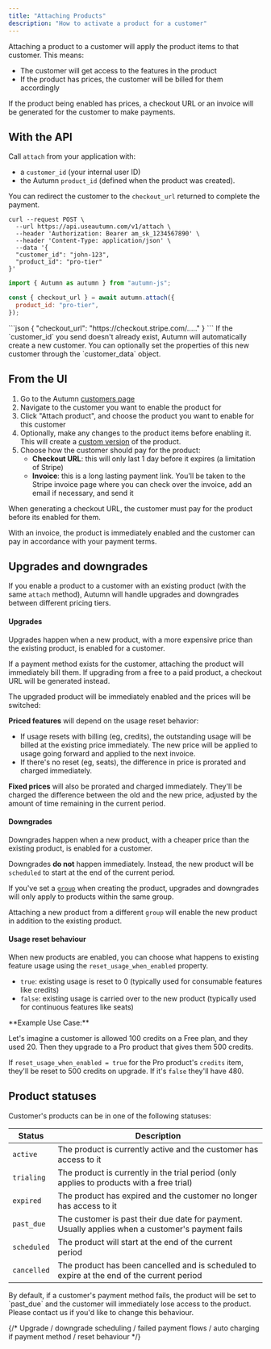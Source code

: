 ```yaml
---
title: "Attaching Products"
description: "How to activate a product for a customer"
---
```


Attaching a product to a customer will apply the product items to that customer. This means:

- The customer will get access to the features in the product
- If the product has prices, the customer will be billed for them accordingly

If the product being enabled has prices, a checkout URL or an invoice will be generated for the customer to make payments.

## With the API

Call `attach` from your application with:

- a `customer_id` (your internal user ID)
- the Autumn `product_id` (defined when the product was created).

You can redirect the customer to the `checkout_url` returned to complete the payment.

<CodeGroup>

```shell cURL
curl --request POST \
  --url https://api.useautumn.com/v1/attach \
  --header 'Authorization: Bearer am_sk_1234567890' \
  --header 'Content-Type: application/json' \
  --data '{
  "customer_id": "john-123",
  "product_id": "pro-tier"
}'
```

```javascript Typescript
import { Autumn as autumn } from "autumn-js";

const { checkout_url } = await autumn.attach({
  product_id: "pro-tier",
});
```

</CodeGroup>
```json
{
  "checkout_url": "https://checkout.stripe.com/....."
}
```

<Tip>
  If the `customer_id` you send doesn't already exist, Autumn will automatically
  create a new customer. You can optionally set the properties of this new
  customer through the `customer_data` object.
</Tip>

## From the UI

1. Go to the Autumn [customers page](https://app.useautumn.com/customers)
2. Navigate to the customer you want to enable the product for
3. Click "Attach product", and choose the product you want to enable for this customer
4. Optionally, make any changes to the product items before enabling it. This will create a [custom version](/customers/managing-customers#custom-product-versions) of the product.
5. Choose how the customer should pay for the product:
   - **Checkout URL**: this will only last 1 day before it expires (a limitation of Stripe)
   - **Invoice**: this is a long lasting payment link. You'll be taken to the Stripe invoice page where you can check over the invoice, add an email if necessary, and send it

<Note>
  When generating a checkout URL, the customer must pay for the product before
  its enabled for them. 
  
  With an invoice, the product is immediately enabled and
  the customer can pay in accordance with your payment terms.

</Note>

## Upgrades and downgrades

If you enable a product to a customer with an existing product (with the same `attach` method), Autumn will handle upgrades and downgrades between different pricing tiers.

#### Upgrades

Upgrades happen when a new product, with a more expensive price than the existing product, is enabled for a customer.

<Warning>
  If a payment method exists for the customer, attaching the product will
  immediately bill them. If upgrading from a free to a paid product, a checkout
  URL will be generated instead.
</Warning>

The upgraded product will be immediately enabled and the prices will be switched:

**Priced features** will depend on the usage reset behavior:

- If usage resets with billing (eg, credits), the outstanding usage will be billed at the existing price immediately. The new price will be applied to usage going forward and applied to the next invoice.
- If there's no reset (eg, seats), the difference in price is prorated and charged immediately.

**Fixed prices** will also be prorated and charged immediately. They'll be charged the difference between the old and the new price, adjusted by the amount of time remaining in the current period.

#### Downgrades

Downgrades happen when a new product, with a cheaper price than the existing product, is enabled for a customer.

Downgrades **do not** happen immediately. Instead, the new product will be `scheduled` to start at the end of the current period.

<Note>

If you've set a [`group`](/products/create-product#product-properties) when creating the product, upgrades and
downgrades will only apply to products within the same group.

Attaching a new product from a different `group` will enable the new product in
addition to the existing product.

</Note>

#### Usage reset behaviour

When new products are enabled, you can choose what happens to existing feature usage using the `reset_usage_when_enabled` property.

- `true`: existing usage is reset to 0 (typically used for consumable features like credits)
- `false`: existing usage is carried over to the new product (typically used for continuous features like seats)

<Info>
**Example Use Case:**

Let's imagine a customer is allowed 100 credits on a Free plan, and they used 20. Then they upgrade to a Pro product that gives them 500 credits.

If `reset_usage_when_enabled = true` for the Pro product's `credits` item, they'll be reset to 500 credits on upgrade. If it's `false` they'll have 480.

</Info>

## Product statuses

Customer's products can be in one of the following statuses:

| Status      | Description                                                                                      |
| ----------- | ------------------------------------------------------------------------------------------------ |
| `active`    | The product is currently active and the customer has access to it                                |
| `trialing`  | The product is currently in the trial period (only applies to products with a free trial)        |
| `expired`   | The product has expired and the customer no longer has access to it                              |
| `past_due`  | The customer is past their due date for payment. Usually applies when a customer's payment fails |
| `scheduled` | The product will start at the end of the current period                                          |
| `cancelled` | The product has been cancelled and is scheduled to expire at the end of the current period       |

<Warning>
  By default, if a customer's payment method fails, the product will be set to
  `past_due` and the customer will immediately lose access to the product.
  Please contact us if you'd like to change this behaviour.
</Warning>

{/* Upgrade / downgrade scheduling / failed payment flows / auto charging if payment method / reset behaviour */}
